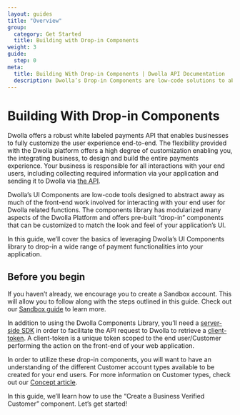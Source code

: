 ```yaml
---
layout: guides
title: "Overview"
group:
  category: Get Started
  title: Building with Drop-in Components
weight: 3
guide:
  step: 0
meta:
  title: Building With Drop-in Components | Dwolla API Documentation
  description: Dwolla’s Drop-in Components are low-code solutions to abstract away the complexity of integrating with a payment API and act as a shortcut to completing a payment integration.
---
```



# Building With Drop-in Components

Dwolla offers a robust white labeled payments API that enables businesses to fully customize the user experience end-to-end. The flexibility provided with the Dwolla platform offers a high degree of customization enabling you, the integrating business, to design and build the entire payments experience. Your business is responsible for all interactions with your end users, including collecting required information via your application and sending it to Dwolla via [the API](https://developers.dwolla.com/api-reference).

Dwolla’s UI Components are low-code tools designed to abstract away as much of the front-end work involved for interacting with your end user for Dwolla related functions. The components library has modularized many aspects of the Dwolla Platform and offers pre-built “drop-in” components that can be customized to match the look and feel of your application’s UI.

In this guide, we’ll cover the basics of leveraging Dwolla’s UI Components library to drop-in a wide range of payment functionalities into your application.

<InlineCTA
  icon={conceptIcon}
  text="For more information on Dwolla’s UI Components library, reference our Concept article which covers the library and the list of supported components in full detail."
  href="/concepts/drop-in-components/"
/>

## Before you begin

If you haven’t already, we encourage you to create a Sandbox account. This will allow you to follow along with the steps outlined in this guide. Check out our [Sandbox guide](/guides/sandbox/) to learn more.

In addition to using the Dwolla Components Library, you’ll need a [server-side SDK](/sdks-tools) in order to facilitate the API request to Dwolla to retrieve a [client-token](https://developers.dwolla.com/api-reference/drop-in-components/create-client-token). A client-token is a unique token scoped to the end user/Customer performing the action on the front-end of your web application.

In order to utilize these drop-in components, you will want to have an understanding of the different Customer account types available to be created for your end users. For more information on Customer types, c​heck out our [Concept article](/concepts/customer-types/).

In this guide, we’ll learn how to use the “Create a Business Verified Customer” component. Let’s get started!
